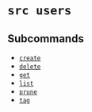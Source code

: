 # `src users`

## Subcommands


* [`create`](users/create.mdx)
* [`delete`](users/delete.mdx)
* [`get`](users/get.mdx)
* [`list`](users/list.mdx)
* [`prune`](users/prune.mdx)
* [`tag`](users/tag.mdx)
	
